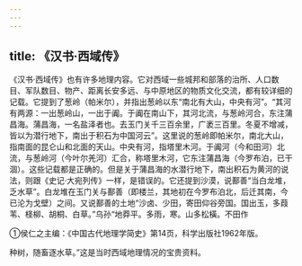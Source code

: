```yaml
---
---
---
```

title: 《汉书·西域传》
---



《汉书·西域传》也有许多地理内容。它对西域一些城邦和部落的治所、人口数目、军队数目、物产、距离长安多远、与中原地区的物质文化交流，都有较详细的记载。它提到了葱岭（帕米尔），并指出葱岭以东“南北有大山，中央有河”。“其河有两源：一出葱岭山，一出于阗。于阗在南山下，其河北流，与葱岭河合，东注蒲昌海。蒲昌海，一名盐泽者也。去玉门关千三百余里，广袤三百里。冬夏不增减，皆以为潜行地下，南出于积石为中国河云”。这里说的葱岭即帕米尔，南北大山，指南面的昆仑山和北面的天山。中央有河，指塔里木河。于阗河（今和田河）北流，与葱岭河（今叶尔羌河）汇合，称塔里木河，它东注蒲昌海（今罗布泊，已干涸）。这些记载都是正确的。但是关于蒲昌海的水潜行地下，南出积石为黄河的说法，则跟《史记·大宛列传》一样，是错误的。它还提到沙漠，说鄯善“当白龙堆，乏水草”。白龙堆在玉门关与鄯善（即楼兰，其地初在今罗布泊北，后迁其南，今已沦为戈壁）之间。又说鄯善的土地“沙卤、少田，寄田仰谷旁国。国出玉，多葭苇、柽柳、胡桐、白草。”乌孙“地莽平。多雨，寒。山多松橫。不田作

①侯仁之主编：《中国古代地理学简史》第14页，科学出版社1962年版。

种树，随畜逐水草。”这是当时西域地理情况的宝贵资料。